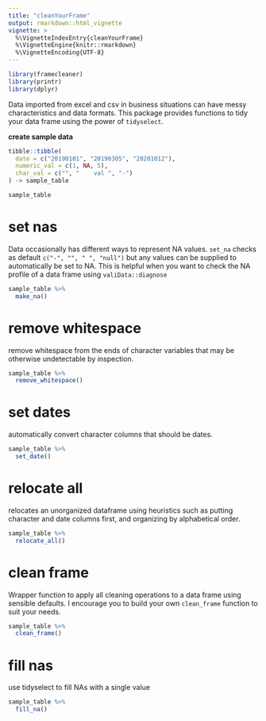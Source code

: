 ```yaml
---
title: "cleanYourFrame"
output: rmarkdown::html_vignette
vignette: >
  %\VignetteIndexEntry{cleanYourFrame}
  %\VignetteEngine{knitr::rmarkdown}
  %\VignetteEncoding{UTF-8}
---
```



```r
library(framecleaner)
library(printr)
library(dplyr)
```

Data imported from excel and csv in business situations can have messy characteristics and data formats. This package provides functions to tidy your data frame using the power of `tidyselect`.

**create sample data**

```r
tibble::tibble(
  date = c("20190101", "20190305", "20201012"),
  numeric_val = c(1, NA, 5),
  char_val = c("", "    val ", "-")
) -> sample_table

sample_table
```

# set nas

Data occasionally has different ways to represent NA values. `set_na` checks as default `c("-", "", " ", "null")` but any values can be supplied to automatically be set to NA. This is helpful when you want to check the NA profile of a data frame using `valiData::diagnose`

```r
sample_table %>% 
  make_na()
```

# remove whitespace

remove whitespace from the ends of character variables that may be otherwise undetectable by inspection.

```r
sample_table %>% 
  remove_whitespace()
```

# set dates

automatically convert character columns that should be dates.

```r
sample_table %>% 
  set_date()
```
# relocate all

relocates an unorganized dataframe using heuristics such as putting character and date columns first, and organizing by alphabetical order. 

```r
sample_table %>% 
  relocate_all()
```


# clean frame

Wrapper function to apply all cleaning operations to a data frame using sensible defaults. I encourage you to build your own `clean_frame` function to suit your needs. 

```r
sample_table %>% 
  clean_frame()
```

# fill nas

use tidyselect to fill NAs with a single value

```r
sample_table %>% 
  fill_na()
```
